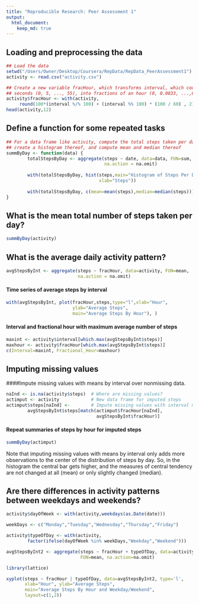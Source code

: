```yaml
---
title: "Reproducible Research: Peer Assessment 1"
output: 
  html_document:
    keep_md: true
---
```



## Loading and preprocessing the data
```r
## Load the data
setwd("/Users/Owner/Desktop/Coursera/RepData/RepData_PeerAssessment1")
activity <- read.csv("activity.csv")

## Create a new variable fracHour, which transforms interval, which counts
## seconds (0, 5, ..., 55), into fractions of an hour (0, 0.0833, ...,0.9167)
activity$fracHour <- with(activity, 
     round(100*(interval %/% 100) + (interval %% 100) * (100 / 60) , 2) / 100)
head(activity,12)
```

## Define a function for some repeated tasks
```r
## For a data frame like activity, compute the total steps taken per day,
## create a histogram thereof, and compute mean and median thereof
summByDay <- function(data) {
        totalStepsByDay <- aggregate(steps ~ date, data=data, FUN=sum,
                                     na.action = na.omit)
        
        with(totalStepsByDay, hist(steps,main="Histogram of Steps Per Day",
                                   xlab="Steps"))
        
        with(totalStepsByDay, c(mean=mean(steps),median=median(steps)))    
}
```

## What is the mean total number of steps taken per day?
```r
summByDay(activity)
```


## What is the average daily activity pattern? 
```r
avgStepsByInt <- aggregate(steps ~ fracHour, data=activity, FUN=mean,
                           na.action = na.omit)
```


#### Time series of average steps by interval
```r
with(avgStepsByInt, plot(fracHour,steps,type="l",xlab="Hour",
                         ylab="Average Steps",
                         main="Average Steps By Hour"), )
```

#### Interval and fractional hour with maximum average number of steps
```r
maxint <- activity$interval[which.max(avgStepsByInt$steps)]
maxhour <- activity$fracHour[which.max(avgStepsByInt$steps)]
c(Interval=maxint, Fractional_Hour=maxhour)
```


## Imputing missing values
####Impute missing values with means by interval over nonmissing data.
```r
naInd <- is.na(activity$steps)  # Where are missing values?
actimput <- activity            # New data frame for imputed steps
actimput$steps[naInd] <-        # Impute missing values with interval means
        avgStepsByInt$steps[match(actimput$fracHour[naInd],
                                  avgStepsByInt$fracHour)]
```

#### Repeat summaries of steps by hour for imputed steps
```r
summByDay(actimput)
```

Note that imputing missing values with means by interval only adds more 
observations to the center of the distribution of steps by day. So, in the
histogram the central bar gets higher, and the measures of central tendency
are not changed at all (mean) or only slightly changed (median).

## Are there differences in activity patterns between weekdays and weekends?
```r
activity$dayOfWeek <- with(activity,weekdays(as.Date(date)))

weekDays <- c("Monday","Tuesday","Wednesday","Thursday","Friday")

activity$typeOfDay <- with(activity,
        factor(ifelse(dayOfWeek %in% weekDays,"Weekday","Weekend")))

avgStepsByInt2 <- aggregate(steps ~ fracHour + typeOfDay, data=activity,
                            FUN=mean, na.action=na.omit)

library(lattice)

xyplot(steps ~ fracHour | typeOfDay, data=avgStepsByInt2, type='l',
       xlab="Hour", ylab="Average Steps",
       main="Average Steps By Hour and Weekday/Weekend",
       layout=c(1,2))
```
